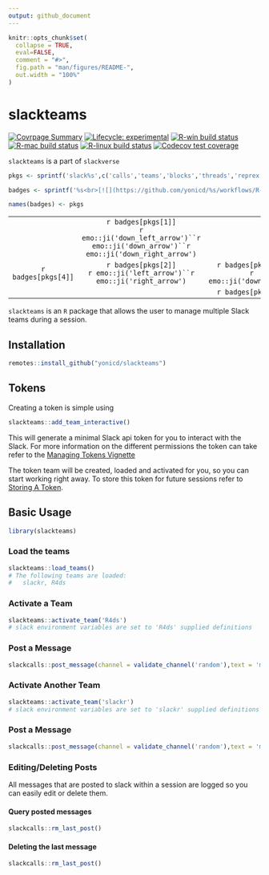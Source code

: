 ```yaml
---
output: github_document
---
```


<!-- README.md is generated from README.Rmd. Please edit that file -->

```r
knitr::opts_chunk$set(
  collapse = TRUE,
  eval=FALSE,
  comment = "#>",
  fig.path = "man/figures/README-",
  out.width = "100%"
)
```

# slackteams

<!-- badges: start -->
[![Covrpage Summary](https://img.shields.io/badge/covrpage-Last_Build_2020_08_13-brightgreen.svg)](http://tinyurl.com/qq3vz59)
[![Lifecycle: experimental](https://img.shields.io/badge/lifecycle-experimental-orange.svg)](https://www.tidyverse.org/lifecycle/#experimental)
[![R-win build status](https://github.com/yonicd/slackteams/workflows/R-win/badge.svg)](https://github.com/yonicd/slackteams)
[![R-mac build status](https://github.com/yonicd/slackteams/workflows/R-mac/badge.svg)](https://github.com/yonicd/slackteams)
[![R-linux build status](https://github.com/yonicd/slackteams/workflows/R-linux/badge.svg)](https://github.com/yonicd/slackteams)
[![Codecov test coverage](https://codecov.io/gh/yonicd/slackteams/branch/master/graph/badge.svg)](https://codecov.io/gh/yonicd/slackteams?branch=master)
<!-- badges: end -->

`slackteams` is a part of `slackverse`

```r
pkgs <- sprintf('slack%s',c('calls','teams','blocks','threads','reprex'))

badges <- sprintf('%s<br>[![](https://github.com/yonicd/%s/workflows/R-mac/badge.svg)](https://github.com/yonicd/%s)',pkgs,pkgs,pkgs)

names(badges) <- pkgs

```

||||
|:-:|:-:|:-:|
||`r badges[pkgs[1]]`<br>`r emo::ji('down_left_arrow')``r emo::ji('down_arrow')``r emo::ji('down_right_arrow')`||
|`r badges[pkgs[4]]`|`r badges[pkgs[2]]`<br>`r emo::ji('left_arrow')``r emo::ji('right_arrow')`|`r badges[pkgs[3]]`<br>`r emo::ji('down_arrow')`|
|||`r badges[pkgs[5]]`|

`slackteams` is an `R` package that allows the user to manage multiple Slack teams during a session. 

## Installation

``` r
remotes::install_github("yonicd/slackteams")
```

## Tokens

Creating a token is simple using 

```r
slackteams::add_team_interactive()
```

This will generate a minimal Slack api token for you to interact with the Slack. For more information on the different permissions the token can take refer to the [Managing Tokens Vignette](articles/scopes.html)

The token team will be created, loaded and activated for you, so you can start working right away. To store this token for future sessions refer to [Storing A Token](articles/manage.html#storing-a-token).

## Basic Usage

```r
library(slackteams)
```

### Load the teams

```r
slackteams::load_teams()
# The following teams are loaded:
#   slackr, R4ds
```


### Activate a Team

```r
slackteams::activate_team('R4ds')
# slack environment variables are set to 'R4ds' supplied definitions
```

### Post a Message

```r
slackcalls::post_message(channel = validate_channel('random'),text = 'my message')
```

### Activate Another Team

```r
slackteams::activate_team('slackr')
# slack environment variables are set to 'slackr' supplied definitions
```

### Post a Message

```r
slackcalls::post_message(channel = validate_channel('random'),text = 'my other message')
```

### Editing/Deleting Posts

All messages that are posted to slack within a session are logged so you can easily edit or delete them.

#### Query posted messages

```r
slackcalls::rm_last_post()
```

#### Deleting the last message

```r
slackcalls::rm_last_post()
```
